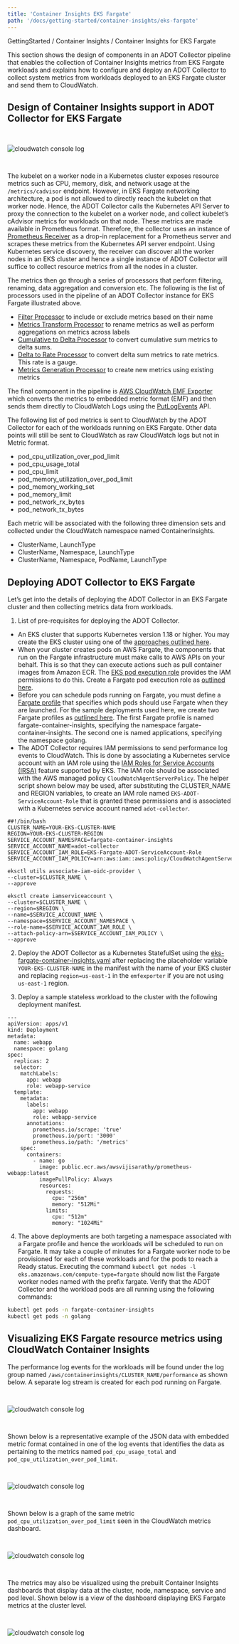 ```yaml
---
title: 'Container Insights EKS Fargate'
path: '/docs/getting-started/container-insights/eks-fargate'
---
```



<p>
    GettingStarted / <Link to="/docs/getting-started/container-insights">Container Insights</Link> / <Link to="/docs/getting-started/container-insights#collecting-fargate-metrics">Container Insights for EKS Fargate</Link>
</p>

This section shows the design of components in an ADOT Collector pipeline that enables the collection of Container Insights metrics from EKS Fargate workloads and explains how to configure and deploy an ADOT Collector to collect system metrics from workloads deployed to an EKS Fargate cluster and send them to CloudWatch.

## Design of Container Insights support in ADOT Collector for EKS Fargate

<img src={designImg} alt="cloudwatch console log" style="margin: 30px 0;"/>

The kubelet on a worker node in a Kubernetes cluster exposes resource metrics such as CPU, memory, disk, and network usage at the `/metrics/cadvisor` endpoint. However, in EKS Fargate networking architecture, a pod is not allowed to directly reach the kubelet on that worker node. Hence, the ADOT Collector calls the Kubernetes API Server to proxy the connection to the kubelet on a worker node, and collect kubelet’s cAdvisor metrics for workloads on that node. These metrics are made available in Prometheus format. Therefore, the collector uses an instance of [Prometheus Receiver](https://github.com/open-telemetry/opentelemetry-collector-contrib/tree/main/receiver/prometheusreceiver) as a drop-in replacement for a Prometheus server and scrapes these metrics from the Kubernetes API server endpoint. Using Kubernetes service discovery, the receiver can discover all the worker nodes in an EKS cluster and hence a single instance of ADOT Collector will suffice to collect resource metrics from all the nodes in a cluster.

The metrics then go through a series of processors that perform filtering, renaming, data aggregation and conversion etc. The following is the list of processors used in the pipeline of an ADOT Collector instance for EKS Fargate illustrated above.

* [Filter Processor](https://github.com/open-telemetry/opentelemetry-collector-contrib/tree/main/processor/filterprocessor) to include or exclude metrics based on their name
* [Metrics Transform Processor](https://github.com/open-telemetry/opentelemetry-collector-contrib/tree/main/processor/metricstransformprocessor) to rename metrics as well as perform aggregations on metrics across labels
* [Cumulative to Delta Processor](https://github.com/open-telemetry/opentelemetry-collector-contrib/tree/main/processor/cumulativetodeltaprocessor) to convert cumulative sum metrics to delta sums.
* [Delta to Rate Processor](https://github.com/open-telemetry/opentelemetry-collector-contrib/tree/main/processor/deltatorateprocessor) to convert delta sum metrics to rate metrics. This rate is a gauge.
* [Metrics Generation Processor](https://github.com/open-telemetry/opentelemetry-collector-contrib/tree/main/processor/metricsgenerationprocessor) to create new metrics using existing metrics

The final component in the pipeline is [AWS CloudWatch EMF Exporter](https://github.com/open-telemetry/opentelemetry-collector-contrib/tree/main/exporter/awsemfexporter) which converts the metrics to embedded metric format (EMF) and then sends them directly to CloudWatch Logs using the [PutLogEvents](https://docs.aws.amazon.com/AmazonCloudWatchLogs/latest/APIReference/API_PutLogEvents.html) API.

The following list of pod metrics is sent to CloudWatch by the ADOT Collector for each of the workloads running on EKS Fargate. Other data points will still be sent to CloudWatch as raw CloudWatch logs but not in Metric format.

* pod_cpu_utilization_over_pod_limit
* pod_cpu_usage_total
* pod_cpu_limit
* pod_memory_utilization_over_pod_limit
* pod_memory_working_set
* pod_memory_limit
* pod_network_rx_bytes
* pod_network_tx_bytes

Each metric will be associated with the following three dimension sets and collected under the CloudWatch namespace named ContainerInsights.

* ClusterName, LaunchType
* ClusterName, Namespace, LaunchType
* ClusterName, Namespace, PodName, LaunchType

## Deploying ADOT Collector to EKS Fargate

Let’s get into the details of deploying the ADOT Collector in an EKS Fargate cluster and then collecting metrics data from workloads.

1. List of pre-requisites for deploying the ADOT Collector.

* An EKS cluster that supports Kubernetes version 1.18 or higher. You may create the EKS cluster using one of the [approaches outlined here](https://docs.aws.amazon.com/eks/latest/userguide/create-cluster.html).
* When your cluster creates pods on AWS Fargate, the components that run on the Fargate infrastructure must make calls to AWS APIs on your behalf. This is so that they can execute actions such as pull container images from Amazon ECR. The [EKS pod execution role](https://docs.aws.amazon.com/eks/latest/userguide/pod-execution-role.html) provides the IAM permissions to do this. Create a Fargate pod execution role as [outlined here](https://docs.aws.amazon.com/eks/latest/userguide/fargate-getting-started.html#fargate-sg-pod-execution-role).
* Before you can schedule pods running on Fargate, you must define a [Fargate profile](https://docs.aws.amazon.com/eks/latest/userguide/fargate-profile.html) that specifies which pods should use Fargate when they are launched. For the sample deployments used here, we create two Fargate profiles as [outlined here](https://docs.aws.amazon.com/eks/latest/userguide/fargate-getting-started.html#fargate-gs-create-profile).  The first Fargate profile is named fargate-container-insights, specifying the namespace fargate-container-insights. The second one is named applications, specifying the namespace golang.
* The ADOT Collector requires IAM permissions to send performance log events to CloudWatch. This is done by associating a Kubernetes service account with an IAM role using the [IAM Roles for Service Accounts (IRSA)](https://docs.aws.amazon.com/eks/latest/userguide/iam-roles-for-service-accounts.html) feature supported by EKS. The IAM role should be associated with the AWS managed policy `CloudWatchAgentServerPolicy`. The helper script shown below may be used, after substituting the CLUSTER_NAME and REGION variables, to create an IAM role named `EKS-ADOT-ServiceAccount-Role` that is granted these permissions and is associated with a Kubernetes service account named `adot-collector`.

```
##!/bin/bash
CLUSTER_NAME=YOUR-EKS-CLUSTER-NAME
REGION=YOUR-EKS-CLUSTER-REGION
SERVICE_ACCOUNT_NAMESPACE=fargate-container-insights
SERVICE_ACCOUNT_NAME=adot-collector
SERVICE_ACCOUNT_IAM_ROLE=EKS-Fargate-ADOT-ServiceAccount-Role
SERVICE_ACCOUNT_IAM_POLICY=arn:aws:iam::aws:policy/CloudWatchAgentServerPolicy

eksctl utils associate-iam-oidc-provider \
--cluster=$CLUSTER_NAME \
--approve

eksctl create iamserviceaccount \
--cluster=$CLUSTER_NAME \
--region=$REGION \
--name=$SERVICE_ACCOUNT_NAME \
--namespace=$SERVICE_ACCOUNT_NAMESPACE \
--role-name=$SERVICE_ACCOUNT_IAM_ROLE \
--attach-policy-arn=$SERVICE_ACCOUNT_IAM_POLICY \
--approve
```

2. Deploy the ADOT Collector as a Kubernetes StatefulSet using the [eks-fargate-container-insights.yaml](https://github.com/aws-observability/aws-otel-collector/blob/main/deployment-template/eks/otel-fargate-container-insights.yaml) after replacing the placeholder variable `YOUR-EKS-CLUSTER-NAME` in the manifest with the name of your EKS cluster and replacing `region=us-east-1` in the `emfexporter` if you are not using `us-east-1` region.

3. Deploy a sample stateless workload to the cluster with the following deployment manifest.

```
---
apiVersion: apps/v1
kind: Deployment
metadata:
  name: webapp
  namespace: golang
spec:
  replicas: 2
  selector:
    matchLabels:
      app: webapp
      role: webapp-service
  template:
    metadata:
      labels:
        app: webapp
        role: webapp-service
      annotations:
        prometheus.io/scrape: 'true'
        prometheus.io/port: '3000'
        prometheus.io/path: '/metrics'
    spec:
      containers:
        - name: go
          image: public.ecr.aws/awsvijisarathy/prometheus-webapp:latest
          imagePullPolicy: Always
          resources:
            requests:
              cpu: "256m"
              memory: "512Mi"
            limits:
              cpu: "512m"
              memory: "1024Mi"
```

4. The above deployments are both targeting a namespace associated with a Fargate profile and hence the workloads will be scheduled to run on Fargate. It may take a couple of minutes for a Fargate worker node to be provisioned for each of these workloads and for the pods to reach a Ready status. Executing the command
`kubectl get nodes -l eks.amazonaws.com/compute-type=fargate` should now list the Fargate worker nodes named with the prefix fargate. Verify that the ADOT Collector and the workload pods are all running using the following commands:

```bash
kubectl get pods -n fargate-container-insights
kubectl get pods -n golang
```

## Visualizing EKS Fargate resource metrics using CloudWatch Container Insights

The performance log events for the workloads will be found under the log group named
`/aws/containerinsights/CLUSTER_NAME/performance` as shown below. A separate log stream is created for each pod running on Fargate.

<img src={performanceImg} alt="cloudwatch console log" style="margin: 30px 0;"/>

Shown below is a representative example of the JSON data with embedded metric format contained in one of the log events that identifies the data as pertaining to the metrics named `pod_cpu_usage_total` and `pod_cpu_utilization_over_pod_limit`.

<img src={logEventImg} alt="cloudwatch console log" style="margin: 30px 0;"/>

Shown below is a graph of the same metric `pod_cpu_utilization_over_pod_limit` seen in the CloudWatch metrics dashboard.

<img src={ADOTMetricsImg} alt="cloudwatch console log" style="margin: 30px 0;"/>

The metrics may also be visualized using the prebuilt Container Insights dashboards that display data at the cluster, node, namespace, service and pod level. Shown below is a view of the dashboard displaying EKS Fargate metrics at the cluster level.

<img src={clusterImg} alt="cloudwatch console log" style="margin: 30px 0;"/>
